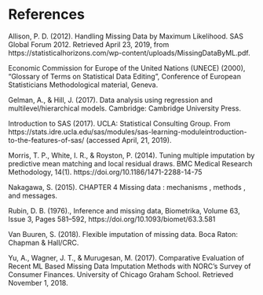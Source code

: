 
<!--
The bib chunk below must go last in this document according to how R Markdown renders.  More info is at http://rmarkdown.rstudio.com/authoring_bibliographies_and_citations.html
-->

\backmatter

<!-- 
If you'd like to change the name of the bibliography to something else,
delete "References" and replace it.
-->

# References {-}

Allison, P. D. (2012). Handling Missing Data by Maximum Likelihood. SAS Global Forum 2012. Retrieved April 23, 2019, from       
https://statisticalhorizons.com/wp-content/uploads/MissingDataByML.pdf.

Economic Commission for Europe of the United Nations (UNECE) (2000), "Glossary of Terms on Statistical Data Editing", Conference of European Statisticians Methodological material, Geneva. 

Gelman, A., & Hill, J. (2017). Data analysis using regression and multilevel/hierarchical models. Cambridge: Cambridge University Press.

Introduction to SAS (2017). UCLA: Statistical Consulting Group. From https://stats.idre.ucla.edu/sas/modules/sas-learning-moduleintroduction-to-the-features-of-sas/ (accessed April, 21, 2019).

Morris, T. P., White, I. R., & Royston, P. (2014). Tuning multiple imputation by predictive mean matching and local residual draws. BMC Medical Research Methodology, 14(1). https://doi.org/10.1186/1471-2288-14-75

Nakagawa, S. (2015). CHAPTER 4 Missing data : mechanisms , methods , and messages.

Rubin, D. B. (1976)., Inference and missing data, Biometrika, Volume 63, Issue 3, Pages 581–592, https://doi.org/10.1093/biomet/63.3.581

Van Buuren, S. (2018). Flexible imputation of missing data. Boca Raton: Chapman & Hall/CRC. 

Yu, A., Wagner, J. T., & Murugesan, M. (2017). Comparative Evaluation of Recent ML Based Missing Data Imputation Methods with NORC’s Survey of Consumer Finances. University of Chicago Graham School. Retrieved November 1, 2018.
